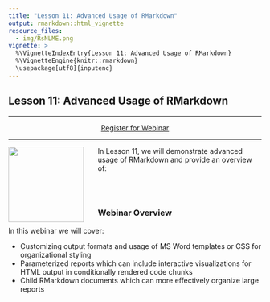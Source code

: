 ```yaml
---
title: "Lesson 11: Advanced Usage of RMarkdown"
output: rmarkdown::html_vignette
resource_files:
  - img/RsNLME.png
vignette: >
  %\VignetteIndexEntry{Lesson 11: Advanced Usage of RMarkdown}
  %\VignetteEngine{knitr::rmarkdown}
  \usepackage[utf8]{inputenc}
---
```


## Lesson 11: Advanced Usage of RMarkdown

---

<center>
<a class = "registration-button" href="https://certara.zoom.us/webinar/register/WN_KS8XTRGiQFu9cFPKVVzhUg" target="_blank">Register for Webinar</a>
</center>

---

<a href = "https://certara.github.io/R-RsNLME/index.html"><img src='img/RsNLME.png'  align="left" style = "height: 150px; padding-right: 25px;"/></a>

In Lesson 11, we will demonstrate advanced usage of RMarkdown and provide an overview of:

<br></br>

### Webinar Overview

In this webinar we will cover:

* Customizing output formats and usage of MS Word templates or CSS for organizational styling
* Parameterized reports which can include interactive visualizations for HTML output in conditionally rendered code chunks
* Child RMarkdown documents which can more effectively organize large reports


